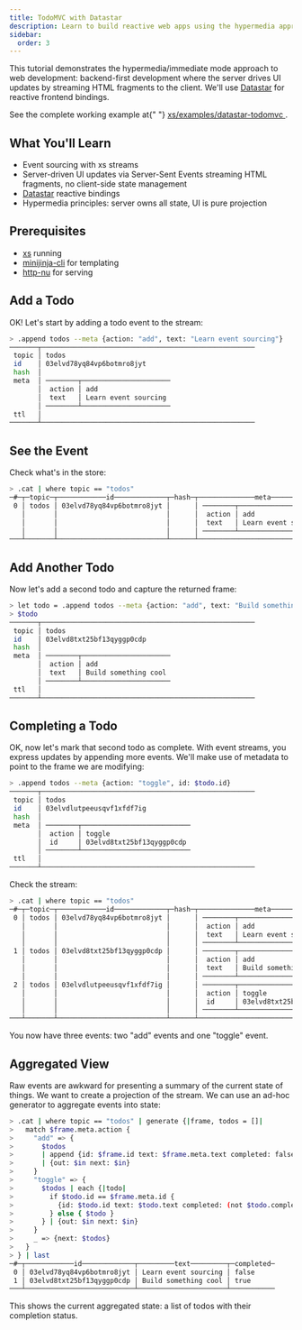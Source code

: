 ```yaml
---
title: TodoMVC with Datastar
description: Learn to build reactive web apps using the hypermedia approach where backend drives UI updates via immediate mode HTML streaming
sidebar:
  order: 3
---
```



This tutorial demonstrates the hypermedia/immediate mode approach to web development: backend-first development where the server drives UI updates by streaming HTML fragments to the client. We'll use [Datastar](https://data-star.dev/) for reactive frontend bindings.

<Aside type="tip">
  See the complete working example at{" "}
  <a
    href="https://github.com/cablehead/xs/tree/main/examples/datastar-todomvc"
    target="_blank"
    rel="noopener noreferrer"
  >
    xs/examples/datastar-todomvc
  </a>
  .
</Aside>

## What You'll Learn

- Event sourcing with xs streams
- Server-driven UI updates via Server-Sent Events streaming HTML fragments, no client-side state management
- [Datastar](https://data-star.dev/) reactive bindings
- Hypermedia principles: server owns all state, UI is pure projection

## Prerequisites

- [xs](https://github.com/cablehead/xs) running
- [minijinja-cli](https://github.com/mitsuhiko/minijinja) for templating
- [http-nu](https://github.com/cablehead/http-nu) for serving

## Add a Todo

OK! Let's start by adding a todo event to the stream:

```bash withOutput
> .append todos --meta {action: "add", text: "Learn event sourcing"}
───────┬─────────────────────────────────────────────────────
 topic │ todos
 id    │ 03elvd78yq84vp6botmro8jyt
 hash  │
 meta  │ ────────┬──────────────────────
       │  action │ add
       │  text   │ Learn event sourcing
       │ ────────┴──────────────────────
 ttl   │
───────┴─────────────────────────────────────────────────────
```

## See the Event

Check what's in the store:

```bash withOutput
> .cat | where topic == "todos"
─#─┬─topic─┬────────────id─────────────┬─hash─┬──────────────meta───────────────
 0 │ todos │ 03elvd78yq84vp6botmro8jyt │      │ ────────┬──────────────────────
   │       │                           │      │  action │ add
   │       │                           │      │  text   │ Learn event sourcing
   │       │                           │      │ ────────┴──────────────────────
───┴───────┴───────────────────────────┴──────┴─────────────────────────────────
```

## Add Another Todo

Now let's add a second todo and capture the returned frame:

```bash withOutput
> let todo = .append todos --meta {action: "add", text: "Build something cool"}
> $todo
───────┬─────────────────────────────────────────────────────
 topic │ todos
 id    │ 03elvd8txt25bf13qyggp0cdp
 hash  │
 meta  │ ────────┬──────────────────────
       │  action │ add
       │  text   │ Build something cool
       │ ────────┴──────────────────────
 ttl   │
───────┴─────────────────────────────────────────────────────
```

## Completing a Todo

OK, now let's mark that second todo as complete. With event streams, you express updates by appending more events. We'll make use of metadata to point to the frame we are modifying:

```bash withOutput
> .append todos --meta {action: "toggle", id: $todo.id}
───────┬─────────────────────────────────────────────────────
 topic │ todos
 id    │ 03elvdlutpeeusqvf1xfdf7ig
 hash  │
 meta  │ ────────┬───────────────────────────
       │  action │ toggle
       │  id     │ 03elvd8txt25bf13qyggp0cdp
       │ ────────┴───────────────────────────
 ttl   │
───────┴─────────────────────────────────────────────────────
```

Check the stream:

```bash withOutput
> .cat | where topic == "todos"
─#─┬─topic─┬────────────id─────────────┬─hash─┬──────────────meta───────────────
 0 │ todos │ 03elvd78yq84vp6botmro8jyt │      │ ────────┬──────────────────────
   │       │                           │      │  action │ add
   │       │                           │      │  text   │ Learn event sourcing
   │       │                           │      │ ────────┴──────────────────────
 1 │ todos │ 03elvd8txt25bf13qyggp0cdp │      │ ────────┬──────────────────────
   │       │                           │      │  action │ add
   │       │                           │      │  text   │ Build something cool
   │       │                           │      │ ────────┴──────────────────────
 2 │ todos │ 03elvdlutpeeusqvf1xfdf7ig │      │ ────────┬───────────────────────────
   │       │                           │      │  action │ toggle
   │       │                           │      │  id     │ 03elvd8txt25bf13qyggp0cdp
   │       │                           │      │ ────────┴───────────────────────────
───┴───────┴───────────────────────────┴──────┴─────────────────────────────────
```

You now have three events: two "add" events and one "toggle" event.

## Aggregated View

Raw events are awkward for presenting a summary of the current state of things. We want to create a projection of the stream. We can use an ad-hoc generator to aggregate events into state:

```bash withOutput wrap
> .cat | where topic == "todos" | generate {|frame, todos = []|
>   match $frame.meta.action {
>     "add" => {
>       $todos
>       | append {id: $frame.id text: $frame.meta.text completed: false}
>       | {out: $in next: $in}
>     }
>     "toggle" => {
>       $todos | each {|todo|
>         if $todo.id == $frame.meta.id {
>           {id: $todo.id text: $todo.text completed: (not $todo.completed)}
>         } else { $todo }
>       } | {out: $in next: $in}
>     }
>     _ => {next: $todos}
>   }
> } | last
─#─┬────────────id─────────────┬─────────text─────────┬─completed─
 0 │ 03elvd78yq84vp6botmro8jyt │ Learn event sourcing │ false
 1 │ 03elvd8txt25bf13qyggp0cdp │ Build something cool │ true
───┴───────────────────────────┴──────────────────────┴───────────
```

This shows the current aggregated state: a list of todos with their completion status.
